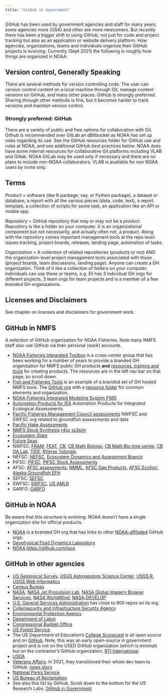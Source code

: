 ```yaml
---
title: "GitHub in Government"
---
```


GitHub has been used by government agencies and staff for many years; some agencies more (GSA) and other are more newcomers. But recently there has been a bigger shift to using GitHub, not just for code and project tracking but also as an application or website delivery platform. How agencies, organizations, teams and individuals organize their GitHub projects is evolving. Currently (Sept 2021) the following is roughly how things are organized in NOAA.

## Version control, Generally Speaking

There are several methods for version controlling code. The user can version control content on a local machine through Git, manage content versions on GitHub, and many other places. GitHub is strongly preferred. Sharing through other methods is fine, but it becomes harder to track versions and maintain version control. 

### Strongly preferred: GitHub

There are a variety of public  and free options for collaboration with Git. Github is recommended over GitLab an dBitbucket as NOAA has set up rules regarding its use. See the GitHub resources folder for GitHub use and rules at NOAA, and see additional GitHub best practices below.
NOAA does have some internal resources for collaborative Git platforms including VLAB and Gitlab. NOAA GitLab may be used only if necessary and there are no plans to include non-NOAA collaborators. VLAB is available for non NOAA users by invite only.

## Terms

*Product* = software (like R package, say, or Python package), a dataset or database, a report with all the various pieces (data, code, text), a report template, a collection of scripts for some task, an application like an API or mobile app.

*Repository* = GitHub repository that may or may not be a *product*. Repository is like a folder on your computer. It is an organizational component but not necessarily, and actually often not, a product. Along with the repository comes important management tools at the repo level: issues tracking, project boards, releases, landing page, automation of tasks.

*Organization* = A collection of related repositories (products or not) AND the organization-level project management tools associated with those (project boards, team discussions, landing page). Anyone can create a GH organization. Think of it like a collection of folders on your computer. Individuals can use these or teams, e.g. Eli has 3 individual GH orgs for different projects, 3 team orgs for team projects and is a member of a few *branded* GH organizations.

## Licenses and Disclaimers

See chapter on licenses and disclaimers for government work.


## GitHub in NMFS

A selection of GitHub organization for NOAA Fisheries. Note many NMFS staff also use GitHub via their personal (work) accounts.

* [NOAA Fisheries Integrated Toolbox](https://noaa-fisheries-integrated-toolbox.github.io/) is a cross-center group that has been working for a number of years to provide a branded GH organization for NMFS public GH products **and** [resources, training and tools](https://noaa-fisheries-integrated-toolbox.github.io/resources/) for creating products. The resources are in the left nav bar on that page, so scroll down.
* [Fish and Fisheries Tools](https://nmfs-fish-tools.github.io/) is an example of a branded set of GH hosted NMFS tools. The [GitHub org](https://github.com/nmfs-fish-tools) with a [resource folder](https://github.com/nmfs-fish-tools/Resources) for common elements and organization.
* [NOAA Fisheries Integrated Modeling System FIMS](https://noaa-fims.github.io/)
* [Automation Products for IEA](https://noaa-iea.github.io/) Automation Products for Integrated Ecological Assessments
* [Pacific Fisheries Management Council assessments](https://github.com/pfmc-assessments) NWFSC and SWFSC org related to groundfish assessments and data
* [Pacific Hake Assessments](https://github.com/pacific-hake)
* [NMFS Stock Synthesis](https://github.com/nmfs-stock-synthesis) [r4ss](https://github.com/r4ss) [ss3sim](https://github.com/ss3sim)
* [Ecosystem State](https://github.com/ecosystem-state)
* [Future Seas](https://github.com/futureseas)
* NWFSC: [FRAM](https://github.com/nwfsc-fram), [FEAT](https://github.com/NOAA-FEAT), [CB](https://github.com/nwfsc-cb), [CB Math Biology](https://github.com/nwfsc-math-bio), [CB Math Bio time series](https://github.com/nwfsc-timeseries), [CB OA Lab](https://github.com/NWFSC-OA-lab), [TIDE](https://github.com/TIDE-NWFSC), [RVerse Tutorials](https://rverse-tutorials.github.io/)
* NEFSC: [NEFSC](https://github.com/NEFSC), [Ecosystem Dynamics and Assessment Branch](https://github.com/NOAA-EDAB)
* PIFSC: [PIFSC](https://github.com/PIFSC-NMFS-NOAA), [PIFSC Stock Assessments](https://github.com/PIFSCstockassessments)
* AFSC: [AFSC assessments](https://github.com/afsc-assessments), [NMML](https://github.com/NMML), [AFSC Gap Products](https://github.com/afsc-gap-products), [AFSC Ecofoci](https://github.com/afsc-ecofoci), [Alaska Groundfish EFH](https://github.com/alaska-groundfish-efh)
* SEFSC: [SEFSC](https://github.com/SEFSC)
* SWFSC: [SWFSC](https://github.com/SWFSC), [US AMLR](https://github.com/us-amlr)
* GARFO: [GARFO](https://github.com/noaa-garfo)

## GitHub in NOAA

Be aware that this structure is evolving. NOAA doesn't have a single organization site for official products. 

* [NOAA](https://github.com/NOAAGov) is a branded GH org that has links to other [NOAA-affiliated](https://github.com/NOAAGov/NOAA-Affiliated-Projects) GitHub orgs. 
* [Geophysical Fluid Dynamics Laboratory](https://github.com/NOAA-GFDL)
* [NOAA https://github.com/ioos](https://github.com/ioos)


## GitHub in other agencies

* [US Geological Survey](https://github.com/usgs), [USGS Astrogeology Science Center](https://github.com/USGS-Astrogeology), [USGS R](https://github.com/USGS-R), [USGS Web Informatics](https://github.com/usgs-wim)
* [Census Bureau](https://github.com/uscensusbureau)
* [NASA](https://github.com/nasa), [NASA Jet Propulsion Lab](https://github.com/nasa-jpl), [NASA Global Imagery Browse Services](https://github.com/nasa-gibs), [NASA WorldWind](https://github.com/NASAWorldWind), [NASA-DEVELOP](https://github.com/NASA-DEVELOP)
* [U.S. General Services Administration](https://github.com/GSA) has close to 900 repos on its org.
* [Cybersecurity and Infrastructure Security Agency](https://github.com/cisagov)
* [Environmental Protection Agency](https://github.com/USEPA)
* [Department of Labor](https://github.com/USDepartmentofLabor)
* [Congressional Budget Office](https://github.com/US-CBO)
* [US Forest Service](https://github.com/USDAForestService)
* The US Department of Education's [College Scorecard](https://collegescorecard.ed.gov) is all open source and on [GitHub](https://github.com/RTICWDT/college-scorecard). Note, this was an early open-source in government project and is not on the USED GitHub organization (which is minimal) but on the contractor's GitHub organization, [RTI International](https://www.rti.org/).
* [USDA](https://github.com/usda)
* [Veterans Affairs](https://github.com/department-of-veterans-affairs). In 2021, they transitioned their whole dev team to GitHub. [news story](https://github.com/customer-stories/va)
* [National Parks Service](https://github.com/nationalparkservice)
* [US Bureau of Reclamation](https://github.com/usbr)
* See also this list by GitHub. Scroll down to the bottom for the US Research Labs. [GitHub in Government](https://government.github.com/community/)
